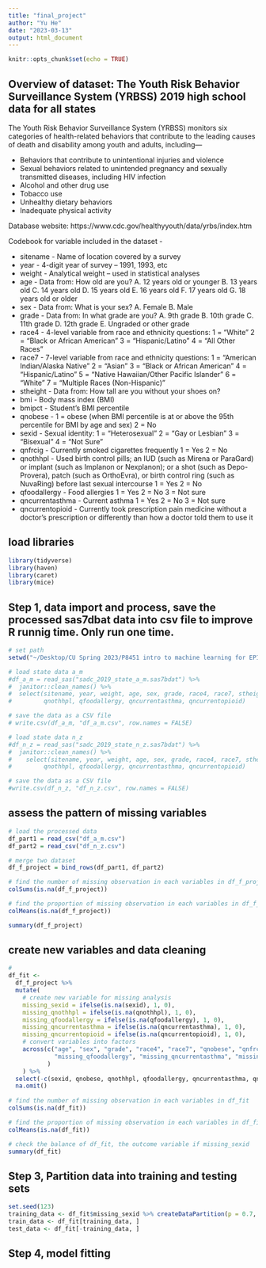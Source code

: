 ```yaml
---
title: "final_project"
author: "Yu He"
date: "2023-03-13"
output: html_document
---
```


```r
knitr::opts_chunk$set(echo = TRUE)
```

## Overview of dataset: The Youth Risk Behavior Surveillance System (YRBSS) 2019 high school data for all states

The Youth Risk Behavior Surveillance System (YRBSS) monitors six categories of health-related behaviors that contribute to the leading causes of death and disability among youth and adults, including—

* Behaviors that contribute to unintentional injuries and violence
* Sexual behaviors related to unintended pregnancy and sexually transmitted diseases, including HIV infection
* Alcohol and other drug use
* Tobacco use
* Unhealthy dietary behaviors
* Inadequate physical activity

Database website: https://www.cdc.gov/healthyyouth/data/yrbs/index.htm

Codebook for variable included in the dataset -

* sitename - Name of location covered by a survey
* year - 4-digit year of survey – 1991, 1993, etc
* weight - Analytical weight – used in statistical analyses
* age - Data from:
    How old are you?
    A. 12 years old or younger
    B. 13 years old
    C. 14 years old
    D. 15 years old
    E. 16 years old
    F. 17 years old
    G. 18 years old or older
* sex - Data from:
    What is your sex?
    A. Female
    B. Male
* grade - Data from:
    In what grade are you?
    A. 9th grade
    B. 10th grade
    C. 11th grade
    D. 12th grade
    E. Ungraded or other grade
* race4 - 4-level variable from race and ethnicity questions:
    1 = “White”
    2 = “Black or African American”
    3 = “Hispanic/Latino”
    4 = “All Other Races”
* race7 - 7-level variable from race and ethnicity questions:
    1 = “American Indian/Alaska Native”
    2 = “Asian”
    3 = “Black or African American”
    4 = “Hispanic/Latino”
    5 = “Native Hawaiian/Other Pacific Islander”
    6 = “White”
    7 = “Multiple Races (Non-Hispanic)”
* stheight - Data from:
    How tall are you without your shoes on?
* bmi - Body mass index (BMI)
* bmipct - Student’s BMI percentile
* qnobese - 
    1 = obese (when BMI percentile is at or
    above the 95th percentile for BMI by age and sex)
    2 = No
* sexid - Sexual identity:
    1 = "Heterosexual"
    2 = "Gay or Lesbian"
    3 = "Bisexual"
    4 = "Not Sure"
* qnfrcig - Currently smoked cigarettes frequently
    1 = Yes
    2 = No
* qnothhpl - Used birth control pills; an IUD (such as Mirena or
    ParaGard) or implant (such as Implanon or
    Nexplanon); or a shot (such as Depo-Provera), patch
    (such as OrthoEvra), or birth control ring (such as
    NuvaRing) before last sexual intercourse
    1 = Yes
    2 = No
* qfoodallergy - Food allergies
    1 = Yes
    2 = No
    3 = Not sure
* qncurrentasthma - Current asthma
    1 = Yes
    2 = No
    3 = Not sure
* qncurrentopioid - Currently took prescription pain medicine without a
    doctor's prescription or differently than how a doctor
    told them to use it
    
## load libraries
```r
library(tidyverse)
library(haven)
library(caret)
library(mice)
```


## Step 1, data import and process, save the processed sas7dbat data into csv file to improve R runnig time. Only run one time.
```r
# set path
setwd("~/Desktop/CU Spring 2023/P8451 intro to machine learning for EPI/p8451_final_project")

# load state data a_m
#df_a_m = read_sas("sadc_2019_state_a_m.sas7bdat") %>% 
#  janitor::clean_names() %>% 
#  select(sitename, year, weight, age, sex, grade, race4, race7, stheight, bmi, bmipct, qnobese, sexid, qnfrcig, 
#         qnothhpl, qfoodallergy, qncurrentasthma, qncurrentopioid)

# save the data as a CSV file
# write.csv(df_a_m, "df_a_m.csv", row.names = FALSE)

# load state data n_z
#df_n_z = read_sas("sadc_2019_state_n_z.sas7bdat") %>% 
#  janitor::clean_names() %>% 
#    select(sitename, year, weight, age, sex, grade, race4, race7, stheight, bmi, bmipct, qnobese, sexid, qnfrcig, 
#         qnothhpl, qfoodallergy, qncurrentasthma, qncurrentopioid)

# save the data as a CSV file
#write.csv(df_n_z, "df_n_z.csv", row.names = FALSE)
```

## assess the pattern of missing variables
```r
# load the processed data
df_part1 = read_csv("df_a_m.csv")
df_part2 = read_csv("df_n_z.csv")

# merge two dataset
df_f_project = bind_rows(df_part1, df_part2)
```

```r
# find the number of missing observation in each variables in df_f_project
colSums(is.na(df_f_project))

# find the proportion of missing observation in each variables in df_f_project
colMeans(is.na(df_f_project))

summary(df_f_project)
```

## create new variables and data cleaning
```r
# 
df_fit <- 
  df_f_project %>% 
  mutate(
    # create new variable for missing analysis
    missing_sexid = ifelse(is.na(sexid), 1, 0),
    missing_qnothhpl = ifelse(is.na(qnothhpl), 1, 0),
    missing_qfoodallergy = ifelse(is.na(qfoodallergy), 1, 0),
    missing_qncurrentasthma = ifelse(is.na(qncurrentasthma), 1, 0),
    missing_qncurrentopioid = ifelse(is.na(qncurrentopioid), 1, 0),
    # convert variables into factors
    across(c("age", "sex", "grade", "race4", "race7", "qnobese", "qnfrcig", "missing_sexid", "missing_qnothhpl", 
             "missing_qfoodallergy", "missing_qncurrentasthma", "missing_qncurrentopioid"), as.factor
           )
    ) %>% 
  select(-c(sexid, qnobese, qnothhpl, qfoodallergy, qncurrentasthma, qncurrentopioid)) %>% 
  na.omit() 
  
# find the number of missing observation in each variables in df_fit
colSums(is.na(df_fit))

# find the proportion of missing observation in each variables in df_fit
colMeans(is.na(df_fit))

# check the balance of df_fit, the outcome variable if missing_sexid
summary(df_fit)
```


## Step 3, Partition data into training and testing sets

```r
set.seed(123)
training_data <- df_fit$missing_sexid %>% createDataPartition(p = 0.7, list = F)
train_data <- df_fit[training_data, ]
test_data <- df_fit[-training_data, ]
```

## Step 4, model fitting
# 













